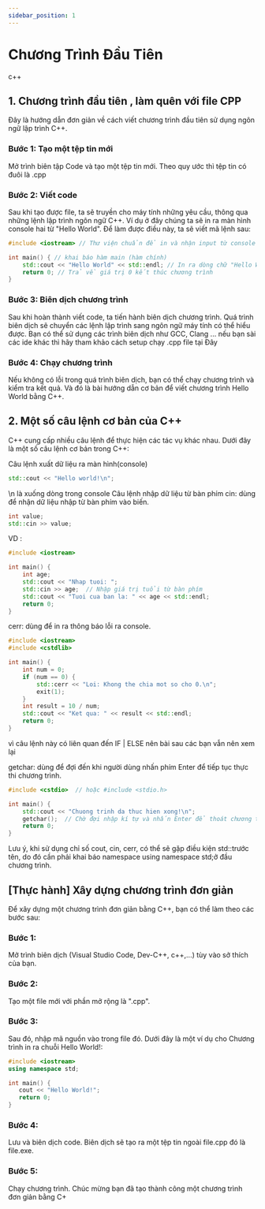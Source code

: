```yaml
---
sidebar_position: 1
---
```

# Chương Trình Đầu Tiên

c++ 

## 1. Chương trình đầu tiên , làm quên với file CPP
Đây là hướng dẫn đơn giản về cách viết chương trình đầu tiên sử dụng ngôn ngữ lập trình C++.
### Bước 1: Tạo một tệp tin mới
Mở trình biên tập Code và tạo một tệp tin mới. Theo quy ước thì tệp tin có đuôi là .cpp
### Bước 2: Viết code
Sau khi tạo được file, ta sẽ truyền cho máy tính những yêu cầu, thông qua những lệnh lập trình ngôn ngữ C++.
Ví dụ ở đây chúng ta sẽ in ra màn hình console hai từ "Hello World". Để làm được điều này, ta sẽ viết mã lệnh sau:
```cpp
#include <iostream> // Thư viện chuẩn để in và nhận input từ console trong C++

int main() { // khai báo hàm main (hàm chính)
    std::cout << "Hello World" << std::endl; // In ra dòng chữ "Hello World"
    return 0; // Trả về giá trị 0 kết thúc chương trình
}
```
### Bước 3: Biên dịch chương trình
Sau khi hoàn thành viết code, ta tiến hành biên dịch chương trình. Quá trình biên dịch sẽ chuyển các lệnh lập trình sang ngôn ngữ máy tính có thể hiểu được.
Bạn có thể sử dụng các trình biên dịch như GCC, Clang ... nếu bạn sài các ide khác thì hãy tham khảo cách setup chạy .cpp file tại Đây
### Bước 4: Chạy chương trình
Nếu không có lỗi trong quá trình biên dịch, bạn có thể chạy chương trình và kiểm tra kết quả.
Và đó là bài hướng dẫn cơ bản để viết chương trình Hello World bằng C++.
## 2. Một số câu lệnh cơ bản của C++
C++ cung cấp nhiều câu lệnh để thực hiện các tác vụ khác nhau. Dưới đây là một số câu lệnh cơ bản trong C++:

Câu lệnh xuất dữ liệu ra màn hình(console)
```cpp
std::cout << "Hello world!\n";
```
\n là xuống dòng trong console
Câu lệnh nhập dữ liệu từ bàn phím cin: dùng để nhận dữ liệu nhập từ bàn phím vào biến.
```cpp
int value;
std::cin >> value;
```
VD :
```cpp
#include <iostream>

int main() {
    int age;
    std::cout << "Nhap tuoi: ";
    std::cin >> age;  // Nhập giá trị tuổi từ bàn phím
    std::cout << "Tuoi cua ban la: " << age << std::endl;
    return 0;
}
```
cerr: dùng để in ra thông báo lỗi ra console.
```cpp
#include <iostream>
#include <cstdlib>

int main() {
    int num = 0;
    if (num == 0) {
        std::cerr << "Loi: Khong the chia mot so cho 0.\n";
        exit(1);
    }
    int result = 10 / num;
    std::cout << "Ket qua: " << result << std::endl;
    return 0;
}
```
vì câu lệnh này có liên quan đến IF | ELSE nên bài sau các bạn vẫn nên xem lại

getchar: dùng để đợi đến khi người dùng nhấn phím Enter để tiếp tục thực thi chương trình.
```cpp
#include <cstdio>  // hoặc #include <stdio.h>

int main() {
    std::cout << "Chuong trinh da thuc hien xong!\n";
    getchar();  // Chờ đợi nhập kí tự và nhấn Enter để thoát chương trình.
    return 0;
}
```
Lưu ý, khi sử dụng chỉ số cout, cin, cerr, có thể sẽ gặp điều kiện std::trước tên, do đó cần phải khai báo namespace using namespace std;ở đầu chương trình. 

## [Thực hành] Xây dựng chương trình đơn giản

Để xây dựng một chương trình đơn giản bằng C++, bạn có thể làm theo các bước sau:

### Bước 1:
Mở trình biên dịch (Visual Studio Code, Dev-C++, c++,...) tùy vào sở thích của bạn.
### Bước 2:
Tạo một file mới với phần mở rộng là ".cpp".
### Bước 3:
Sau đó, nhập mã nguồn vào trong file đó. Dưới đây là một ví dụ cho Chương trình in ra chuỗi Hello World!:
```cpp
#include <iostream>
using namespace std;

int main() {
   cout << "Hello World!";
   return 0;
}
```
### Bước 4:
Lưu và biên dịch code. Biên dịch sẽ tạo ra một tệp tin ngoài file.cpp đó là file.exe.
### Bước 5:
Chạy chương trình.
Chúc mừng bạn đã tạo thành công một chương trình đơn giản bằng C+